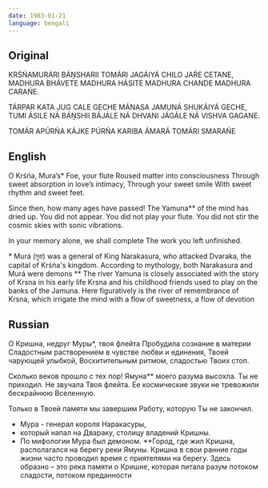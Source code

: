 ```yaml
---
date: 1983-01-21
language: bengali
---
```


## Original

KRŚŃAMURÁRI BÁṊSHARII TOMÁRI
JAGÁIYÁ CHILO JAŔE CETANE,
MADHURA BHÁVETE MADHURA HÁSITE
MADHURA CHANDE MADHURA CARAŃE.

TÁRPAR KATA JUG CALE GECHE
MÁNASA JAMUNÁ SHUKÁIYÁ GECHE,
TUMI ÁSILE NÁ BÁṊSHII BÁJÁLE NÁ
DHVANI JÁGÁLE NÁ VISHVA GAGANE.

TOMÁR APÚRŃA KÁJKE PÚRŃA
KARIBA ÁMARÁ TOMÁRI SMARAŃE

## English

O Krśńa, Mura’s* Foe, your flute
Roused matter into consciousness
Through sweet absorption in love’s intimacy,
Through your sweet smile
With sweet rhythm and sweet feet.

Since then, how many ages have passed!
The Yamuna** of the mind has dried up.
You did not appear. You did not play your flute.
You did not stir the cosmic skies with sonic vibrations.

In your memory alone, we shall complete
The work you left unfinished.


* Murá (মুরা) was a general of King Narakasura,
who attacked Dvaraka, the capital of Krśńa's kingdom.
According to mythology, both Narakasura and Murá were demons
** The river Yamuna is closely associated
with the story of Krsna in his early life
Krsna and his childhood friends used
to play on the banks of the Jamuna.
Here figuratively is the river of remembrance of Krsna,
which irrigate the mind with a flow of sweetness, a flow of devotion

## Russian

О Кришна, недруг Муры*, твоя флейта
Пробудила сознание в материи
Сладостным растворением в чувстве любви и единения,
Твоей чарующей улыбкой,
Восхититепьным ритмом, сладостью Твоих стоп.

Сколько веков прошло с тех пор!
Ямуна** моего разума высохла.
Ты не приходил. Не звучала Твоя флейта.
Ее космические звуки не тревожили бескрайнюю Вселенную.

Только в Твоей памяти мы завершим
Работу, которую Ты не закончил.



* Мура - генерал короля Наракасуры,
* который напал на Двараку, столицу владений Кришны.
* По мифологии Мура был демоном.
**Город, где жил Кришна, располагался на берегу реки Ямуны.
Кришна в свои ранние годы жизни
часто проводил время с приятелями на берегу.
Здесь образно – это река памяти о Кришне,
которая питала разум потоком сладости,
потоком преданности
